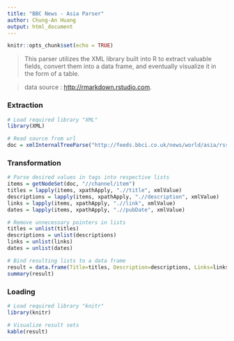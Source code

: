 ```yaml
---
title: "BBC News - Asia Parser"
author: Chung-An Huang
output: html_document
---
```


```r
knitr::opts_chunk$set(echo = TRUE)
```

> This parser utilizes the XML library built into R to extract valuable fields, convert them into a data frame, and eventually visualize it in the form of a table.

> data source : <http://rmarkdown.rstudio.com>.

\s\s

### Extraction
```r
# Load required library "XML"
library(XML)
```
\s\s


```r
# Read source from url
doc = xmlInternalTreeParse("http://feeds.bbci.co.uk/news/world/asia/rss.xml")
```
\s\s

### Transformation
```r
# Parse desired values in tags into respective lists
items = getNodeSet(doc, "//channel/item")
titles = lapply(items, xpathApply, ".//title", xmlValue)
descriptions = lapply(items, xpathApply, ".//description", xmlValue)
links = lapply(items, xpathApply, ".//link", xmlValue)
dates = lapply(items, xpathApply, ".//pubDate", xmlValue)
```

```r
# Remove unnecessary pointers in lists
titles = unlist(titles)
descriptions = unlist(descriptions)
links = unlist(links)
dates = unlist(dates)
```

```r
# Bind resulting lists to a data frame
result = data.frame(Title=titles, Description=descriptions, Links=links, Dates=dates)
summary(result)
```


### Loading
```r
# Load required library "knitr"
library(knitr)
```

```r
# Visualize result sets
kable(result)
```